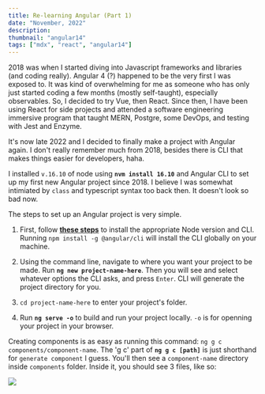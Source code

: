 ```yaml
---
title: Re-learning Angular (Part 1)
date: "November, 2022"
description:
thumbnail: "angular14"
tags: ["mdx", "react", "angular14"]
---
```


2018 was when I started diving into Javascript frameworks and libraries (and coding really). Angular 4 (?) happened to be the very first I was exposed to. It was kind of overwhelming for me as someone who has only just started coding a few months (mostly self-taught), especially observables. So, I decided to try Vue, then React. Since then, I have been using React for side projects and attended a software engineering immersive program that taught MERN, Postgre, some DevOps, and testing with Jest and Enzyme.

It's now late 2022 and I decided to finally make a project with Angular again. I don't really remember much from 2018, besides there is CLI that makes things easier for developers, haha.

I installed `v.16.10` of node using <strong>`nvm install 16.10`</strong> and Angular CLI to set up my first new Angular project since 2018. I believe I was somewhat intimiated by `class` and typescript syntax too back then. It doesn't look so bad now.

The steps to set up an Angular project is very simple.

1. First, follow <strong>[these steps](https://github.com/angular/angular-cli/releases#prerequisites)</strong> to install the appropriate Node version and CLI. Running <code>npm install -g @angular/cli</code> will install the CLI globally on your machine.

2. Using the command line, navigate to where you want your project to be made. Run <strong>`ng new project-name-here`</strong>. Then you will see and select whatever options the CLI asks, and press `Enter`. CLI will generate the project directory for you.

3. `cd project-name-here` to enter your project's folder.

4. Run <strong>`ng serve -o`</strong> to build and run your project locally. `-o` is for openning your project in your browser.

Creating components is as easy as running this command: `ng g c components/component-name`. The 'g c' part of <strong> `ng g c [path]`</strong> is just shorthand for `generate component` I guess. You'll then see a `component-name` directory inside `components` folder.
Inside it, you should see 3 files, like so:

<img src="/images/angular14.png" />
